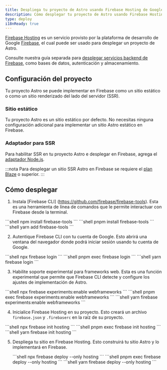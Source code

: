 ```yaml
---
title: Despliega tu proyecto de Astro usando Firebase Hosting de Google
description: Cómo desplegar tu proyecto de Astro usando Firebase Hosting de Google.
type: deploy
i18nReady: true
---
```


[Firebase Hosting](https://firebase.google.com/products/hosting) es un servicio provisto por la plataforma de desarrollo de Google [Firebase](https://firebase.google.com/), el cual puede ser usado para desplegar un proyecto de Astro.

Consulte nuestra guía separada para [desplegar servicios backend de Firebase](/es/guides/backend/google-firebase/), como bases de datos, autenticación y almacenamiento.

## Configuración del proyecto

Tu proyecto Astro se puede implementar en Firebase como un sitio estático o como un sitio renderizado del lado del servidor (SSR).

### Sitio estático

Tu proyecto Astro es un sitio estático por defecto. No necesitas ninguna configuración adicional para implementar un sitio Astro estático en Firebase.

### Adaptador para SSR

Para habilitar SSR en tu proyecto Astro e desplegar en Firebase, agrega el [adaptador Node.js](/es/guides/integrations-guide/node/).

:::nota
Para desplegar un sitio SSR Astro en Firebase se requiere el [plan Blaze](https://firebase.google.com/pricing) o superior.
:::

## Cómo desplegar

1. Instala [Firebase CLI] (https://github.com/firebase/firebase-tools). Esta es una herramienta de línea de comandos que le permite interactuar con Firebase desde la terminal.

  <PackageManagerTabs>
    <Fragment slot="npm">
    ```shell
    npm install firebase-tools
    ```
    </Fragment>
    <Fragment slot="pnpm">
    ```shell
    pnpm install firebase-tools
    ```
    </Fragment>
    <Fragment slot="yarn">
    ```shell
    yarn add firebase-tools
    ```
    </Fragment>
  </PackageManagerTabs>

2. Autentique Firebase CLI con tu cuenta de Google. Esto abrirá una ventana del navegador donde podrá iniciar sesión usando tu cuenta de Google.

  <PackageManagerTabs>
    <Fragment slot="npm">
    ```shell
    npx firebase login
    ```
    </Fragment>
    <Fragment slot="pnpm">
    ```shell
    pnpm exec firebase login
    ```
    </Fragment>
    <Fragment slot="yarn">
    ```shell
    yarn firebase login
    ```
    </Fragment>
  </PackageManagerTabs>

3. Habilite soporte experimental para frameworks web. Esta es una función experimental que permite que Firebase CLI detecte y configure los ajustes de implementación de Astro.

 <PackageManagerTabs>
    <Fragment slot="npm">
    ```shell
    npx firebase experiments:enable webframeworks
    ```
    </Fragment>
    <Fragment slot="pnpm">
    ```shell
    pnpm exec firebase experiments:enable webframeworks
    ```
    </Fragment>
    <Fragment slot="yarn">
    ```shell
    yarn firebase experiments:enable webframeworks
    ```
    </Fragment>
  </PackageManagerTabs>

4. Inicialice Firebase Hosting en su proyecto. Esto creará un archivo `firebase.json` y `.firebaserc` en la raíz de su proyecto.

  <PackageManagerTabs>
    <Fragment slot="npm">
    ```shell
    npx firebase init hosting
    ```
    </Fragment>
    <Fragment slot="pnpm">
    ```shell
    pnpm exec firebase init hosting
    ```
    </Fragment>
    <Fragment slot="yarn">
    ```shell
    yarn firebase init hosting
    ```
    </Fragment>
  </PackageManagerTabs>

5. Despliega tu sitio en Firebase Hosting. Esto construirá tu sitio Astro y lo implementará en Firebase.

   <PackageManagerTabs>
    <Fragment slot="npm">
    ```shell
    npx firebase deploy --only hosting
    ```
    </Fragment>
    <Fragment slot="pnpm">
    ```shell
    pnpm exec firebase deploy --only hosting
    ```
    </Fragment>
    <Fragment slot="yarn">
    ```shell
    yarn firebase deploy --only hosting
    ```
    </Fragment>
  </PackageManagerTabs>
